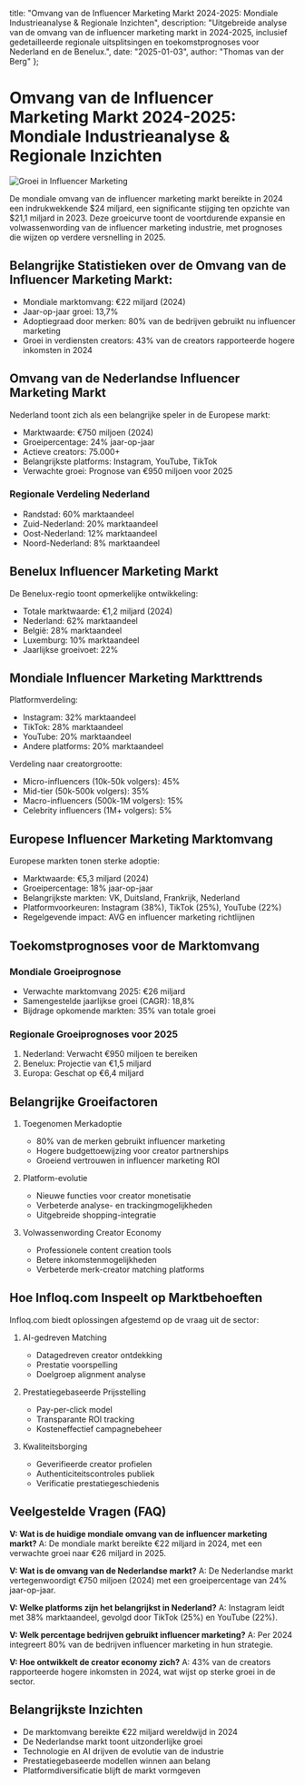   title: "Omvang van de Influencer Marketing Markt 2024-2025: Mondiale Industrieanalyse & Regionale Inzichten",
  description: "Uitgebreide analyse van de omvang van de influencer marketing markt in 2024-2025, inclusief gedetailleerde regionale uitsplitsingen en toekomstprognoses voor Nederland en de Benelux.",
  date: "2025-01-03",
  author: "Thomas van der Berg"
};

# Omvang van de Influencer Marketing Markt 2024-2025: Mondiale Industrieanalyse & Regionale Inzichten

![Groei in Influencer Marketing](/images/blog-posts/influencer-marketing-market-size-2024.jpeg)

De mondiale omvang van de influencer marketing markt bereikte in 2024 een indrukwekkende $24 miljard, een significante stijging ten opzichte van $21,1 miljard in 2023. Deze groeicurve toont de voortdurende expansie en volwassenwording van de influencer marketing industrie, met prognoses die wijzen op verdere versnelling in 2025.

## Belangrijke Statistieken over de Omvang van de Influencer Marketing Markt:

- Mondiale marktomvang: €22 miljard (2024)
- Jaar-op-jaar groei: 13,7%
- Adoptiegraad door merken: 80% van de bedrijven gebruikt nu influencer marketing
- Groei in verdiensten creators: 43% van de creators rapporteerde hogere inkomsten in 2024

## Omvang van de Nederlandse Influencer Marketing Markt

Nederland toont zich als een belangrijke speler in de Europese markt:

- Marktwaarde: €750 miljoen (2024)
- Groeipercentage: 24% jaar-op-jaar
- Actieve creators: 75.000+
- Belangrijkste platforms: Instagram, YouTube, TikTok
- Verwachte groei: Prognose van €950 miljoen voor 2025

### Regionale Verdeling Nederland
- Randstad: 60% marktaandeel
- Zuid-Nederland: 20% marktaandeel
- Oost-Nederland: 12% marktaandeel
- Noord-Nederland: 8% marktaandeel

## Benelux Influencer Marketing Markt

De Benelux-regio toont opmerkelijke ontwikkeling:

- Totale marktwaarde: €1,2 miljard (2024)
- Nederland: 62% marktaandeel
- België: 28% marktaandeel
- Luxemburg: 10% marktaandeel
- Jaarlijkse groeivoet: 22%

## Mondiale Influencer Marketing Markttrends

Platformverdeling:
- Instagram: 32% marktaandeel
- TikTok: 28% marktaandeel
- YouTube: 20% marktaandeel
- Andere platforms: 20% marktaandeel

Verdeling naar creatorgrootte:
- Micro-influencers (10k-50k volgers): 45%
- Mid-tier (50k-500k volgers): 35%
- Macro-influencers (500k-1M volgers): 15%
- Celebrity influencers (1M+ volgers): 5%

## Europese Influencer Marketing Marktomvang

Europese markten tonen sterke adoptie:

- Marktwaarde: €5,3 miljard (2024)
- Groeipercentage: 18% jaar-op-jaar
- Belangrijkste markten: VK, Duitsland, Frankrijk, Nederland
- Platformvoorkeuren: Instagram (38%), TikTok (25%), YouTube (22%)
- Regelgevende impact: AVG en influencer marketing richtlijnen

## Toekomstprognoses voor de Marktomvang

### Mondiale Groeiprognose
- Verwachte marktomvang 2025: €26 miljard
- Samengestelde jaarlijkse groei (CAGR): 18,8%
- Bijdrage opkomende markten: 35% van totale groei

### Regionale Groeiprognoses voor 2025
1. Nederland: Verwacht €950 miljoen te bereiken
2. Benelux: Projectie van €1,5 miljard
3. Europa: Geschat op €6,4 miljard

## Belangrijke Groeifactoren

1. Toegenomen Merkadoptie
   - 80% van de merken gebruikt influencer marketing
   - Hogere budgettoewijzing voor creator partnerships
   - Groeiend vertrouwen in influencer marketing ROI

2. Platform-evolutie
   - Nieuwe functies voor creator monetisatie
   - Verbeterde analyse- en trackingmogelijkheden
   - Uitgebreide shopping-integratie

3. Volwassenwording Creator Economy
   - Professionele content creation tools
   - Betere inkomstenmogelijkheden
   - Verbeterde merk-creator matching platforms

## Hoe Infloq.com Inspeelt op Marktbehoeften

Infloq.com biedt oplossingen afgestemd op de vraag uit de sector:

1. AI-gedreven Matching
   - Datagedreven creator ontdekking
   - Prestatie voorspelling
   - Doelgroep alignment analyse

2. Prestatiegebaseerde Prijsstelling
   - Pay-per-click model
   - Transparante ROI tracking
   - Kosteneffectief campagnebeheer

3. Kwaliteitsborging
   - Geverifieerde creator profielen
   - Authenticiteitscontroles publiek
   - Verificatie prestatiegeschiedenis

## Veelgestelde Vragen (FAQ)

**V: Wat is de huidige mondiale omvang van de influencer marketing markt?**
A: De mondiale markt bereikte €22 miljard in 2024, met een verwachte groei naar €26 miljard in 2025.

**V: Wat is de omvang van de Nederlandse markt?**
A: De Nederlandse markt vertegenwoordigt €750 miljoen (2024) met een groeipercentage van 24% jaar-op-jaar.

**V: Welke platforms zijn het belangrijkst in Nederland?**
A: Instagram leidt met 38% marktaandeel, gevolgd door TikTok (25%) en YouTube (22%).

**V: Welk percentage bedrijven gebruikt influencer marketing?**
A: Per 2024 integreert 80% van de bedrijven influencer marketing in hun strategie.

**V: Hoe ontwikkelt de creator economy zich?**
A: 43% van de creators rapporteerde hogere inkomsten in 2024, wat wijst op sterke groei in de sector.

## Belangrijkste Inzichten

- De marktomvang bereikte €22 miljard wereldwijd in 2024
- De Nederlandse markt toont uitzonderlijke groei
- Technologie en AI drijven de evolutie van de industrie
- Prestatiegebaseerde modellen winnen aan belang
- Platformdiversificatie blijft de markt vormgeven